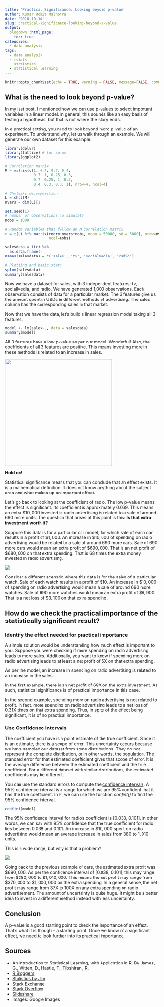 ```yaml
---
title: 'Practical Significance: Looking beyond p-value'
author: Kumar Rohit Malhotra
date: '2018-10-16'
slug: practical-significance-looking-beyond-p-value
output:
  blogdown::html_page:
    toc: true
categories:
  - data analysis
tags:
  - data analysis
  - rstats
  - statistics
  - statistical learning
---
```


```r
knitr::opts_chunk$set(echo = TRUE, warning = FALSE, message=FALSE, comment='')
```

## **What is the need to look beyond p-value?**

In my last post, I mentioned how we can use p-values to select important variables in a linear model. In general, this sounds like an easy basis of testing a hypothesis, but that is not where the story ends. 

In a practical setting, you need to look beyond mere p-value of an experiment. To understand why, let us walk through an example. We will generate our own dataset for this example.

```r
library(dplyr)
library(lattice) # for splom
library(ggplot2)
```

```r
# Correlation matrix
M = matrix(c(1, 0.7, 0.7, 0.4,
             0.7, 1, 0.25, 0.3,
             0.7, 0.25, 1, 0.3,
             0.4, 0.3, 0.3, 1), nrow=4, ncol=4)
 
# Cholesky decomposition
L = chol(M)
nvars = dim(L)[1]

set.seed(1)
# number of observations to simulate
nobs = 1000

# Random variables that follow an M correlation matrix
r = t(L) %*% matrix(rnorm(nvars*nobs, mean = 50000, sd = 5000), nrow=nvars, 
                    ncol=nobs)

salesdata = t(r) %>%
  as.data.frame()
names(salesdata) = c('sales', 'tv', 'socialMedia', 'radio')
 
# Plotting and basic stats
splom(salesdata)
summary(salesdata)
```

Now we have a dataset for sales, with 3 independent features: tv, socialMedia, and radio. We have generated 1,000 observations. Each observation consists of data for a particular market. The 3 features give us the amount spent in USDs in different methods of advertising. The sales column has the corresponding sales in that market.

Now that we have the data, let's build a linear regression model taking all 3 features.

```r
model <- lm(sales~., data = salesdata)
summary(model)
```

All 3 features have a low p-value as per our model. Wonderful! Also, the coefficients of all 3 features are positive. This means investing more in these methods is related to an increase in sales.

![](/post/2018-10-16-practical-significance-looking-beyond-p-value_files/images.jpeg){width=350px height=350px}

**Hold on!**

Statistical significance means that you can conclude that an effect exists. It is a mathematical definition. It does not know anything about the subject area and what makes up an important effect.

Let's go back to looking at the coefficient of radio. The low p-value means the effect is significant. Its coefficient is approximately 0.069.  This means an extra $\$10,000$ invested in radio advertising is related to a sale of around 690 more units. The question that arises at this point is this: **Is that extra investment worth it?**

Suppose this data is for a particular car model, for which sale of each car results in a profit of $\$1,000$. An increase in $\$10,000$ of spending on radio advertising would be related to a sale of around $690$ more cars. Sale of $690$ more cars would mean an extra profit of $\$690,000$. That is an net profit of $\$680,000$ on that extra spending. That is $68$ times the extra money invested in radio advertising.

![](/post/2018-10-16-practical-significance-looking-beyond-p-value_files/Rplot.png)

Consider a different scenario where this data is for the sales of a particular watch. Sale of each watch results in a profit of $\$10$. An increase in $\$10,000$ of spending on radio advertising would mean a sale of around $690$ more watches. Sale of $690$ more watches would mean an extra profit of $\$6,900$. That is a net loss of $\$3,100$ on that extra spending.

## **How do we check the practical importance of the statistically significant result?**

### **Identify the effect needed for practical importance**

A simple solution would be understanding how much effect is important to you. Suppose you were checking if more spending on radio advertising leads to more sales. Additionally, you want to know if spending more on radio advertising leads to at least a net profit of $5$X on that extra spending. 

As per the model, an increase in spending on radio advertising is related to an increase in the sales. 

In the first example, there is an net profit of $68$X on the extra investment. As such, statistical significance is of practical importance in this case.

In the second example, spending more on radio advertising is not related to profit. In fact, more spending on radio advertising leads to a net loss of $0.31$X times on that extra spending. Thus, in spite of the effect being significant, it is of no practical importance.

### **Use Confidence Intervals**

The coefficient you have is a point estimate of the true coefficient. Since it is an estimate, there is a scope of error. This uncertainty occurs because we have sampled our dataset from some distributions. They do not represent the complete distribution, or in other words, the population. The standard error for that estimated coefficient gives that scope of error. It is the average difference between the estimated coefficient and the true coefficient. For a different dataset with similar distributions, the estimated coefficients may be different.

You can use the standard errors to compute the [confidence intervals](https://www.slideshare.net/RizwanSa/confidence-intervals-basic-concepts-and-overview){target="_blank"}. A $95\%$ confidence interval is a range for which we are $95\%$ confident that it has the true coefficient. In R, we can use the function *confint()* to find the $95\%$ confidence interval.

```r
confint(model)
```

The $95\%$ confidence interval for radio's coefficient is [0.038, 0.101]. In other words, we can say with $95\%$ confidence that the true coefficient for radio lies between $0.038$ and $0.101$. An increase in $\$10,000$ spent on radio advertising would mean an average increase in sales from $380$ to $1,010$ units.

This is a wide range, but why is that a problem?

![](/post/2018-10-16-practical-significance-looking-beyond-p-value_files/CI.png)

Going back to the previous example of cars, the estimated extra profit was $\$690,000$. As per the confidence interval of [0.038, 0.101], this may range from $\$380,000$ to $\$1,010,000$. This means the net profit may range from $\$370,000$ to $\$1,000,000$ on the extra spending. In a general sense, the net profit may range from $37$X to $100$X on any extra spending on radio advertisement. The amount of uncertainty is quite huge. It might be a better idea to invest in a different method instead with less uncertainty.

## **Conclusion**

A p-value is a good starting point to check the importance of an effect. That's what it is though -- a starting point. Once we know of a significant effect, we need to look further into its practical importance.

## **Sources**

* An Introduction to Statistical Learning, with Application in R. By James, G., Witten, D., Hastie, T., Tibshirani, R.
* [R Bloggers](https://www.r-bloggers.com/simulating-data-following-a-given-covariance-structure/){target="_blank"}
* [Statistics by Jim](http://statisticsbyjim.com/hypothesis-testing/practical-statistical-significance/){target="_blank"}
* [Stack Exchange](https://stats.stackexchange.com/){target="_blank"}
* [Stack Overflow](https://stackoverflow.com){target="_blank"}
* [Slideshare](https://www.slideshare.net/RizwanSa/confidence-intervals-basic-concepts-and-overview){target="_blank"}
* Images: Google Images